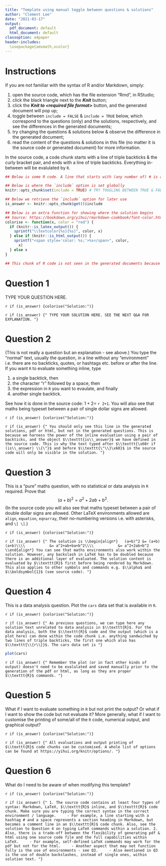 ```yaml
---
title: "Template using manual toggle between questions & solutions"
author: "Clement Lee"
date: "2021-03-17"
output:
  pdf_document: default
  html_document: default
classoption: a4paper
header-includes:
  \usepackage{amsmath,xcolor}
---
```


# Instructions

If you are not familiar with the syntax of R and/or Markdown, simply:

1. open the source code, which has the file extension "Rmd", in RStudio;
2. click the black triangle next to the ***Knit*** button;
3. click the ***Knit to \<required file format\>*** button, and the generated document will pop up;
4. toggle between `include = FALSE` & `include = TRUE` below, which correspond to the questions (only) and the solutions, respectively, and see the differences in the generated documents;
5. try changing the questions & solutions below & observe the difference in the generated document;
6. read the content of the questions & solutions in this file (no matter it is the source code or generated document) for more information.










In the source code, a code chunk starts with a line of triple backticks & the curly bracket pair, and ends with a line of triple backticks. Everything in-between will be evalulated by `R`.

```r
## Below is some R code. A line that starts with (any number of) # is a comment 

## Below is where the `include` option is set globally
knitr::opts_chunk$set(include = TRUE) # TRY TOGGLING BETWEEN TRUE & FALSE

## Below we retrieve the `include` option for later use
is_answer <- knitr::opts_chunk$get()$include

## Below is an extra function for showing where the solution begins
## Source: https://bookdown.org/yihui/rmarkdown-cookbook/font-color.html
colorise <- function(x, color = "red") {
  if (knitr::is_latex_output()) {
    sprintf("\\textcolor{%s}{%s}", color, x)
  } else if (knitr::is_html_output()) {
    sprintf("<span style='color: %s;'>%s</span>", color, 
      x)
  } else x
}

## This chunk of R code is not seen in the generated documents because of the echo = FALSE option; see answer to Q5
```










# Question 1

TYPE YOUR QUESTION HERE.

`r if (is_answer) {colorise("Solution:")}`

`r if (is_answer) {"
TYPE YOUR SOLUTION HERE. SEE THE NEXT Q&A FOR EXPLANATION.
"}`










# Question 2

(This is not really a question but an explanation - see above.) You type the "normal" text, usually the question, in a line without any "environment" i.e. there are no backticks, quotes, or hashtags etc. before or after the line. If you want `R` to evaluate something inline, type

1. a single backtick, then
2. the character "r" followed by a space, then
3. the expression in `R` you want to evaulate, and finally
4. another single backtick.

See how it is done in the source code: $1+2=$ `r 2+1`. You will also see that maths being typeset between a pair of single dollar signs are allowed.

`r if (is_answer) {colorise("Solution:")}`

`r if (is_answer) {"
You should only see this line in the generated solutions, pdf or html, but not in the generated questions. This is because we harness the power of the inline evaluation using a pair of backticks, and the object $\\texttt{is\\_answer}$ we have defined in the source code. This is why the text typed after $\\texttt{\x60r if (is\\_answer) \\{\"}$ and before $\\texttt{\"\\}\x60}$ in the source code will only be visible in the solution.
"}`










# Question 3

This is a "pure" maths question, with no statistical or data analysis in `R` required. Prove that
$$(a+b)^2=a^2+2ab+b^2.$$
(In the source code you will also see that maths typeset between a pair of double dollar signs are allowed. Other LaTeX environments allowed are `align`, `equation`, `eqnarray`, their no-numbering versions i.e. with asterisks, and `\[ \]`.)

`r if (is_answer) {colorise("Solution:")}`

`r if (is_answer) {"
The solution is
\\begin{align*}
  (a+b)^2 &= (a+b)(a+b)\\\\
          &= a^2+ab+ba+b^2\\\\
          &= a^2+2ab+b^2
\\end{align*}
You can see that maths environments also work within the solution. However, any backslash in LaTeX has to be doubled because there is an additional layer of evaluated. The solution content is evaluated by $\\texttt{R}$ first before being rendered by Markdown. This also applies to other symbols and commands e.g. $\\alpha$ and $\\boldsymbol{1}$ (see source code).
"}`










# Question 4

This is a data analysis question. Plot the `cars` data set that is available in `R`.

`r if (is_answer) {colorise("Solution:")}`

`r if (is_answer) {"
As previous questions, we can type here any solution text unrelated to data analysis in $\\texttt{R}$. For the data analysis, both the $\\texttt{R}$ code and the output (which is a plot here) can done within the code chunk i.e. anything sandwiched by two lines of triple backticks, the first one which also has $\\texttt{\\{r\\}}$. The cars data set is
"}`

```r
plot(cars)
```

`r if (is_answer) {"
Remember the plot (or in fact other kinds of output) doesn't need to be evalulated and saved manually prior to the generation of the pdf or html, as long as they are proper $\\texttt{R}$ commands.
"}`










# Question 5

What if I want to evaluate something in `R` but not print the output? Or what if I want to show the code but not evaluate it? More generally, what if I want to customise the printing of some/all of the `R` code, numerical output, and graphical output?

`r if (is_answer) {colorise("Solution:")}`

`r if (is_answer) {"
All evaluations and output printing of $\\texttt{R}$ code chunks can be customised. A whole list of options can be found at https://yihui.org/knitr/options/.
"}`










# Question 6

What do I need to be aware of when modifying this template?

`r if (is_answer) {colorise("Solution:")}`

`r if (is_answer) {"
1. The source code contains at least four types of syntax: Markdown, LaTeX, $\\texttt{R}$ inline, and $\\texttt{R}$ code chunk. Make sure you are typing the correct syntax in the correct environment / language.
    - For example, a line starting with a hashtag # and a space represents a section heading in Markdown, but becomes a comment line in an $\\texttt{R}$ code chunk. Also, see the solution to Question 4 on typing LaTeX commands within a solution.
2. Also, there is a trade-off between the flexibility of generating pdf & html using one source code file and the full capabilities within LaTeX.
    - For example, self-defined LaTeX commands may work for the pdf but not for the html.
    - Another aspect that may not function fully is the use of environments - see Q3.
    - Also mentioned in Q3 is the use of double backslashes, instead of single ones, within solution text.
"}`